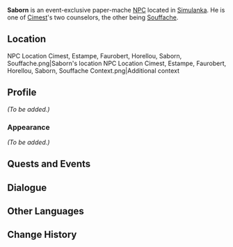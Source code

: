 {{Meta
<!-- Remove this template after adding the missing info -->
|missing_NPC_profile  = yes
}}
{{Character Infobox
|type             = Event NPC
|name             = Saborn
|image            = NPC Saborn.png
|realname         = <!-- Optional, if different from in-game name -->
|deceased         = <!-- Past (for deceased prior to events of the game) or free response -->
|region           = Simulanka
|location         = Simulanka
|affiliation      = 
|title            = "Steadfast Counselor"
|title2           = Minister
|ancestry         = <!-- Clan/family -->
|father           = 
|mother           = 
|spouse           = 
|sibling          = 
|child            = 
|relative         = 
|voiceEN          = 
|voiceCN          = 
|voiceJP          = 
|voiceKR          = 
|dialoguereward   = 
}}
'''Saborn''' is an event-exclusive paper-mache [[NPC]] located in [[Simulanka]]. He is one of [[Cimest]]'s two counselors, the other being [[Souffache]].

==Location==
<gallery>
NPC Location Cimest, Estampe, Faurobert, Horellou, Saborn, Souffache.png|Saborn's location
NPC Location Cimest, Estampe, Faurobert, Horellou, Saborn, Souffache Context.png|Additional context
</gallery>

==Profile==
''(To be added.)''

===Appearance===
''(To be added.)''

==Quests and Events==
{{Quests and Events}}

==Dialogue==
{{Transclude|Cimest|Dialogue}}

==Other Languages==
{{Other Languages|default_hidden=1
|en       = Saborn
|zhs      = 萨博兰
|zhs_rm   = Sàbólán
|zht      = 薩博蘭
|zht_rm   = Sàbólán
|ja       = サボーン
|ko       = 사부랑
|es       = Saborn
|fr       = Saborn
|ru       = Саборн
|th       = Saborn
|vi       = Saborn
|de       = Saborn
|id       = Saborn
|pt       = Saborin
|tr       = Saborn
|it       = Saborn
}}

==Change History==
{{Change History|4.8}}
<!--
==References==
{{Reflist}}-->